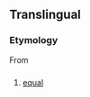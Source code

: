 ==Translingual==

===Etymology===
From {{etyl|la|mul}} {{m|la|aequalis}}

==={{abbreviation-old|mul}}===
{{head|mul|abbreviation}}

# [[equal]]